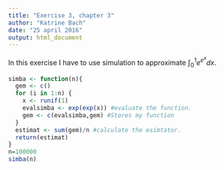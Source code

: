 ```yaml
---
title: "Exercise 3, chapter 3"
author: "Katrine Bach"
date: "25 april 2016"
output: html_document
---
```

In this exercise I have to use simulation to approximate $\int_0^1 e^{e^{x}}dx$.
```r
simba <- function(n){
  gem <- c()
  for (i in 1:n) {
    x <- runif(1)
    evalsimba <- exp(exp(x)) #evaluate the function. 
    gem <- c(evalsimba,gem) #Stores my function 
  }
  estimat <- sum(gem)/n #calculate the esimtator. 
  return(estimat)
}
n=100000
simba(n)
```

